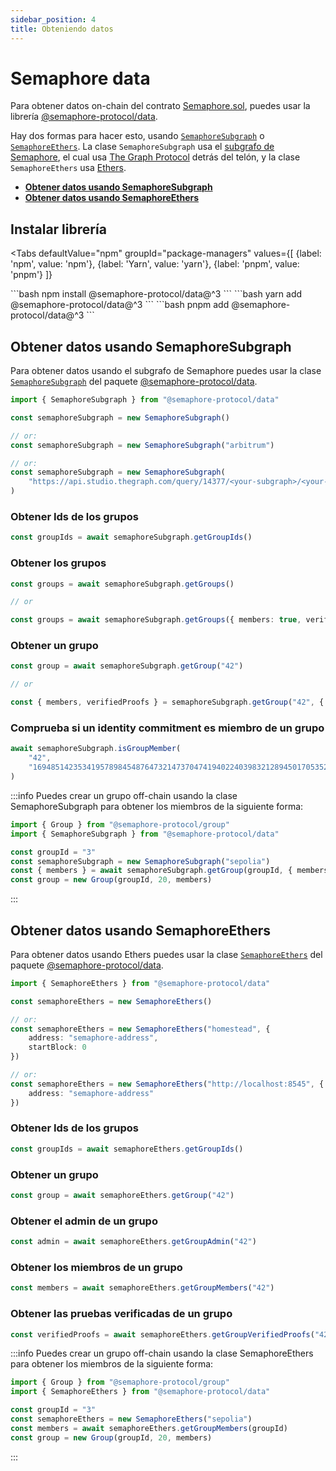 ```yaml
---
sidebar_position: 4
title: Obteniendo datos
---
```



# Semaphore data

Para obtener datos on-chain del contrato [Semaphore.sol](https://github.com/semaphore-protocol/semaphore/blob/main/packages/contracts/contracts/Semaphore.sol), puedes usar la librería [@semaphore-protocol/data](https://github.com/semaphore-protocol/semaphore/tree/main/packages/data).

Hay dos formas para hacer esto, usando [`SemaphoreSubgraph`](https://github.com/semaphore-protocol/semaphore/blob/main/packages/data/src/subgraph.ts) o [`SemaphoreEthers`](https://github.com/semaphore-protocol/semaphore/blob/main/packages/data/src/ethers.ts). La clase `SemaphoreSubgraph` usa el [subgrafo de Semaphore](https://github.com/semaphore-protocol/subgraph), el cual usa [The Graph Protocol](https://thegraph.com/) detrás del telón, y la clase `SemaphoreEthers` usa [Ethers](https://github.com/ethers-io/ethers.js/).

- [**Obtener datos usando SemaphoreSubgraph**](#obtener-datos-usando-semaphoresubgraph)
- [**Obtener datos usando SemaphoreEthers**](#obtener-datos-usando-semaphoreethers)

## Instalar librería

<Tabs
  defaultValue="npm"
  groupId="package-managers"
  values={[
{label: 'npm', value: 'npm'},
{label: 'Yarn', value: 'yarn'},
{label: 'pnpm', value: 'pnpm'}
]}
>
  <TabItem value="npm">
    ```bash
    npm install @semaphore-protocol/data@^3
    ```
  </TabItem>

  <TabItem value="yarn">
    ```bash
    yarn add @semaphore-protocol/data@^3
    ```
  </TabItem>

  <TabItem value="pnpm">
    ```bash
    pnpm add @semaphore-protocol/data@^3
    ```
  </TabItem>
</Tabs>

## Obtener datos usando SemaphoreSubgraph

Para obtener datos usando el subgrafo de Semaphore puedes usar la clase [`SemaphoreSubgraph`](https://github.com/semaphore-protocol/semaphore/blob/main/packages/data/src/subgraph.ts) del paquete [@semaphore-protocol/data](https://github.com/semaphore-protocol/semaphore/tree/main/packages/data).

```typescript
import { SemaphoreSubgraph } from "@semaphore-protocol/data"

const semaphoreSubgraph = new SemaphoreSubgraph()

// or:
const semaphoreSubgraph = new SemaphoreSubgraph("arbitrum")

// or:
const semaphoreSubgraph = new SemaphoreSubgraph(
    "https://api.studio.thegraph.com/query/14377/<your-subgraph>/<your-version>"
)
```

### Obtener Ids de los grupos

```typescript
const groupIds = await semaphoreSubgraph.getGroupIds()
```

### Obtener los grupos

```typescript
const groups = await semaphoreSubgraph.getGroups()

// or

const groups = await semaphoreSubgraph.getGroups({ members: true, verifiedProofs: true })
```

### Obtener un grupo

```typescript
const group = await semaphoreSubgraph.getGroup("42")

// or

const { members, verifiedProofs } = semaphoreSubgraph.getGroup("42", { members: true, verifiedProofs: true })
```

### Comprueba si un identity commitment es miembro de un grupo

```ts
await semaphoreSubgraph.isGroupMember(
    "42",
    "16948514235341957898454876473214737047419402240398321289450170535251226167324"
)
```

:::info
Puedes crear un grupo off-chain usando la clase SemaphoreSubgraph para obtener los miembros de la siguiente forma:

```typescript
import { Group } from "@semaphore-protocol/group"
import { SemaphoreSubgraph } from "@semaphore-protocol/data"

const groupId = "3"
const semaphoreSubgraph = new SemaphoreSubgraph("sepolia")
const { members } = await semaphoreSubgraph.getGroup(groupId, { members: true })
const group = new Group(groupId, 20, members)
```

:::

## Obtener datos usando SemaphoreEthers

Para obtener datos usando Ethers puedes usar la clase [`SemaphoreEthers`](https://github.com/semaphore-protocol/semaphore/blob/main/packages/data/src/ethers.ts) del paquete [@semaphore-protocol/data](https://github.com/semaphore-protocol/semaphore/tree/main/packages/data).

```typescript
import { SemaphoreEthers } from "@semaphore-protocol/data"

const semaphoreEthers = new SemaphoreEthers()

// or:
const semaphoreEthers = new SemaphoreEthers("homestead", {
    address: "semaphore-address",
    startBlock: 0
})

// or:
const semaphoreEthers = new SemaphoreEthers("http://localhost:8545", {
    address: "semaphore-address"
})
```

### Obtener Ids de los grupos

```typescript
const groupIds = await semaphoreEthers.getGroupIds()
```

### Obtener un grupo

```typescript
const group = await semaphoreEthers.getGroup("42")
```

### Obtener el admin de un grupo

```typescript
const admin = await semaphoreEthers.getGroupAdmin("42")
```

### Obtener los miembros de un grupo

```typescript
const members = await semaphoreEthers.getGroupMembers("42")
```

### Obtener las pruebas verificadas de un grupo

```typescript
const verifiedProofs = await semaphoreEthers.getGroupVerifiedProofs("42")
```

:::info
Puedes crear un grupo off-chain usando la clase SemaphoreEthers para obtener los miembros de la siguiente forma:

```typescript
import { Group } from "@semaphore-protocol/group"
import { SemaphoreEthers } from "@semaphore-protocol/data"

const groupId = "3"
const semaphoreEthers = new SemaphoreEthers("sepolia")
const members = await semaphoreEthers.getGroupMembers(groupId)
const group = new Group(groupId, 20, members)
```

:::
